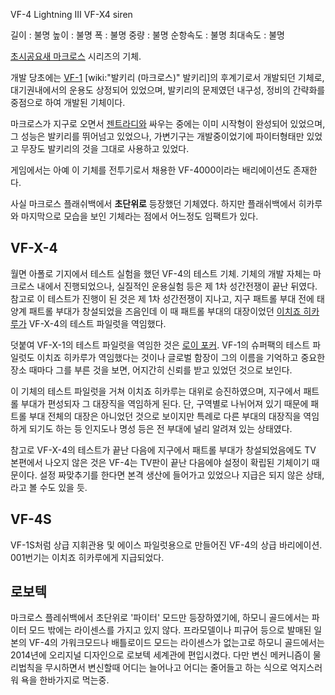 VF-4 Lightning Ⅲ
VF-X4 siren

길이 : 불명
높이 : 불명
폭 : 불명
중량 : 불명
순항속도 : 불명
최대속도 : 불명

[[초시공요새 마크로스]] 시리즈의 기체.

개발 당초에는 [[VF-1]] [wiki:"발키리 (마크로스)" 발키리]의 후계기로서 개발되던 기체로, 대기권내에서의 운용도 상정되어 있었으며, 발키리의 문제였던 내구성, 정비의 간략화를 중점으로 하여 개발된 기체이다.

마크로스가 지구로 오면서 [[젠트라디]]와 싸우는 중에는 이미 시작형이 완성되어 있었으며, 그 성능은 발키리를 뛰어넘고 있었으나, 가변기구는 개발중이었기에 파이터형태만 있었고 무장도 발키리의 것을 그대로 사용하고 있었다.

게임에서는 아예 이 기체를 전투기로서 채용한 VF-4000이라는 배리에이션도 존재한다.

사실 마크로스 플래쉬백에서 '''초단위로''' 등장했던 기체였다. 하지만 플래쉬백에서 히카루와 마지막으로 모습을 보인 기체라는 점에서 어느정도 임팩트가 있다.


== VF-X-4 ==

월면 아폴로 기지에서 테스트 실험을 했던 VF-4의 테스트 기체. 기체의 개발 자체는 마크로스 내에서 진행되었으나, 실질적인 운용실험 등은 제 1차 성간전쟁이 끝난 뒤였다. 참고로 이 테스트가 진행이 된 것은 제 1차 성간전쟁이 지나고, 지구 패트롤 부대 전에 태양계 패트롤 부대가 창설되었을 즈음인데 이 때 패트롤 부대의 대장이었던 [[이치죠 히카루]]가 VF-X-4의 테스트 파일럿을 역임했다.

덧붙여 VF-X-1의 테스트 파일럿을 역임한 것은 [[로이 포커]].
VF-1의 슈퍼팩의 테스트 파일럿도 이치죠 히카루가 역임했다는 것이나 글로벌 함장이 그의 이름을 기억하고 중요한 장소 때마다 그를 부른 것을 보면, 어지간히 신뢰를 받고 있었던 것으로 보인다.

이 기체의 테스트 파일럿을 거쳐 이치죠 히카루는 대위로 승진하였으며, 지구에서 패트롤 부대가 편성되자 그 대장직을 역임하게 된다. 단, 구역별로 나뉘어져 있기 때문에 패트롤 부대 전체의 대장은 아니었던 것으로 보이지만 특례로 다른 부대의 대장직을 역임하게 되기도 하는 등 인지도나 명성 등은 전 부대에 널리 알려져 있는 상태였다.

참고로 VF-X-4의 테스트가 끝난 다음에 지구에서 패트롤 부대가 창설되었음에도 TV 본편에서 나오지 않은 것은 VF-4는 TV판이 끝난 다음에야 설정이 확립된 기체이기 때문이다. 설정 짜맞추기를 한다면 본격 생산에 들어가고 있었으나 지급은 되지 않은 상태, 라고 볼 수도 있을 듯.


== VF-4S ==

VF-1S처럼 상급 지휘관용 및 에이스 파일럿용으로 만들어진 VF-4의 상급 바리에이션.
001번기는 이치죠 히카루에게 지급되었다.


== 로보텍 ==
마크로스 플레쉬백에서 초단위로 '파이터' 모드만 등장하였기에, 하모니 골드에서는 파이터 모드 밖에는 라이센스를 가지고 있지 않다. 프라모델이나 피규어 등으로 발매된 일본의 VF-4의 가워크모드나 배틀로이드 모드는 라이센스가 없는고로 하모니 골드에서는 2014년에 오리지널 디자인으로 로보텍 세계관에 편입시켰다. 다만 변신 메커니즘이 물리법칙을 무시하면서 변신할때 어디는 늘어나고 어디는 줄어들고 하는 식으로 억지스러워 욕을 한바가지로 먹는중.
